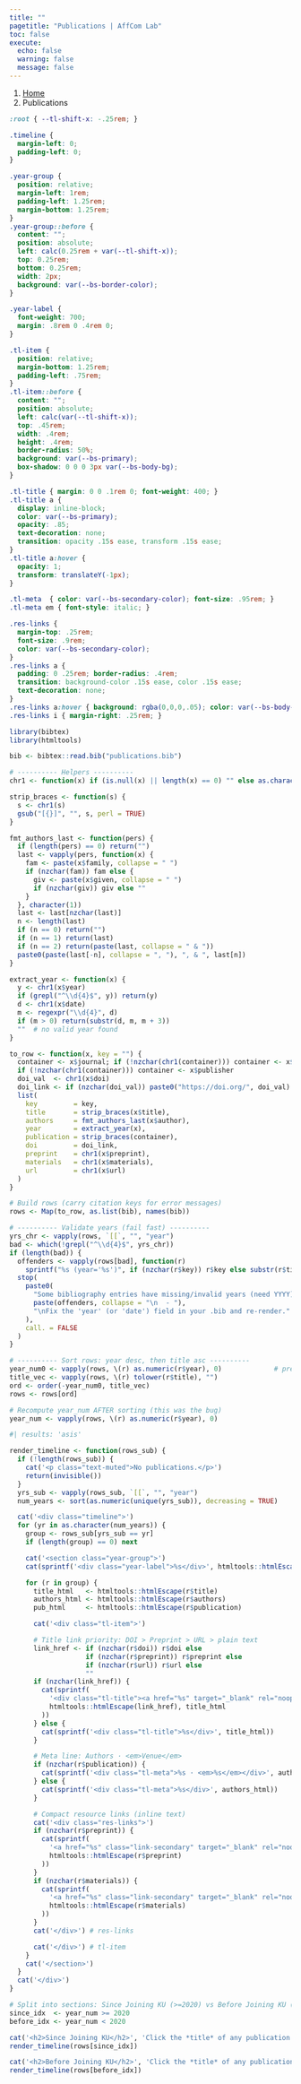 ---
title: ""
pagetitle: "Publications | AffCom Lab"
toc: false
execute:
  echo: false
  warning: false
  message: false
---

```{=html}
<nav aria-label="breadcrumb">
  <ol class="breadcrumb">
    <li class="breadcrumb-item"><a href="index.html">Home</a></li>
    <li class="breadcrumb-item active" aria-current="page">Publications</li>
  </ol>
</nav>
```

```{css}
:root { --tl-shift-x: -.25rem; } 

.timeline {
  margin-left: 0;
  padding-left: 0;
}

.year-group {
  position: relative;
  margin-left: 1rem;
  padding-left: 1.25rem;
  margin-bottom: 1.25rem; 
}
.year-group::before {
  content: "";
  position: absolute;
  left: calc(0.25rem + var(--tl-shift-x));
  top: 0.25rem;
  bottom: 0.25rem;
  width: 2px;
  background: var(--bs-border-color);
}

.year-label {
  font-weight: 700;
  margin: .8rem 0 .4rem 0;
}

.tl-item {
  position: relative;
  margin-bottom: 1.25rem;   
  padding-left: .75rem;
}
.tl-item::before {
  content: "";
  position: absolute;
  left: calc(var(--tl-shift-x)); 
  top: .45rem;
  width: .4rem; 
  height: .4rem; 
  border-radius: 50%;
  background: var(--bs-primary);
  box-shadow: 0 0 0 3px var(--bs-body-bg);
}

.tl-title { margin: 0 0 .1rem 0; font-weight: 400; }
.tl-title a {
  display: inline-block;
  color: var(--bs-primary);
  opacity: .85;
  text-decoration: none;
  transition: opacity .15s ease, transform .15s ease;
}
.tl-title a:hover {
  opacity: 1;
  transform: translateY(-1px);
}

.tl-meta  { color: var(--bs-secondary-color); font-size: .95rem; }
.tl-meta em { font-style: italic; } 

.res-links {
  margin-top: .25rem;
  font-size: .9rem;
  color: var(--bs-secondary-color);
}
.res-links a {
  padding: 0 .25rem; border-radius: .4rem;
  transition: background-color .15s ease, color .15s ease;
  text-decoration: none;
}
.res-links a:hover { background: rgba(0,0,0,.05); color: var(--bs-body-color); }
.res-links i { margin-right: .25rem; }

```

```{r}
library(bibtex)
library(htmltools)

bib <- bibtex::read.bib("publications.bib")

# ---------- Helpers ----------
chr1 <- function(x) if (is.null(x) || length(x) == 0) "" else as.character(x[[1]])

strip_braces <- function(s) {
  s <- chr1(s)
  gsub("[{}]", "", s, perl = TRUE)
}

fmt_authors_last <- function(pers) {
  if (length(pers) == 0) return("")
  last <- vapply(pers, function(x) {
    fam <- paste(x$family, collapse = " ")
    if (nzchar(fam)) fam else {
      giv <- paste(x$given, collapse = " ")
      if (nzchar(giv)) giv else ""
    }
  }, character(1))
  last <- last[nzchar(last)]
  n <- length(last)
  if (n == 0) return("")
  if (n == 1) return(last)
  if (n == 2) return(paste(last, collapse = " & "))
  paste0(paste(last[-n], collapse = ", "), ", & ", last[n])
}

extract_year <- function(x) {
  y <- chr1(x$year)
  if (grepl("^\\d{4}$", y)) return(y)
  d <- chr1(x$date)
  m <- regexpr("\\d{4}", d)
  if (m > 0) return(substr(d, m, m + 3))
  ""  # no valid year found
}

to_row <- function(x, key = "") {
  container <- x$journal; if (!nzchar(chr1(container))) container <- x$booktitle
  if (!nzchar(chr1(container))) container <- x$publisher
  doi_val  <- chr1(x$doi)
  doi_link <- if (nzchar(doi_val)) paste0("https://doi.org/", doi_val) else ""
  list(
    key         = key,
    title       = strip_braces(x$title),
    authors     = fmt_authors_last(x$author),
    year        = extract_year(x),
    publication = strip_braces(container),
    doi         = doi_link,
    preprint    = chr1(x$preprint),
    materials   = chr1(x$materials),
    url         = chr1(x$url)
  )
}

# Build rows (carry citation keys for error messages)
rows <- Map(to_row, as.list(bib), names(bib))

# ---------- Validate years (fail fast) ----------
yrs_chr <- vapply(rows, `[[`, "", "year")
bad <- which(!grepl("^\\d{4}$", yrs_chr))
if (length(bad)) {
  offenders <- vapply(rows[bad], function(r)
    sprintf("%s (year='%s')", if (nzchar(r$key)) r$key else substr(r$title, 1, 60), r$year), "")
  stop(
    paste0(
      "Some bibliography entries have missing/invalid years (need YYYY):\n  - ",
      paste(offenders, collapse = "\n  - "),
      "\nFix the 'year' (or 'date') field in your .bib and re-render."
    ),
    call. = FALSE
  )
}

# ---------- Sort rows: year desc, then title asc ----------
year_num0 <- vapply(rows, \(r) as.numeric(r$year), 0)             # pre-sort
title_vec <- vapply(rows, \(r) tolower(r$title), "")
ord <- order(-year_num0, title_vec)
rows <- rows[ord]

# Recompute year_num AFTER sorting (this was the bug)
year_num <- vapply(rows, \(r) as.numeric(r$year), 0)
```

```{r}
#| results: 'asis'

render_timeline <- function(rows_sub) {
  if (!length(rows_sub)) {
    cat('<p class="text-muted">No publications.</p>')
    return(invisible())
  }
  yrs_sub <- vapply(rows_sub, `[[`, "", "year")
  num_years <- sort(as.numeric(unique(yrs_sub)), decreasing = TRUE)

  cat('<div class="timeline">')
  for (yr in as.character(num_years)) {
    group <- rows_sub[yrs_sub == yr]
    if (length(group) == 0) next

    cat('<section class="year-group">')
    cat(sprintf('<div class="year-label">%s</div>', htmltools::htmlEscape(yr)))

    for (r in group) {
      title_html   <- htmltools::htmlEscape(r$title)
      authors_html <- htmltools::htmlEscape(r$authors)
      pub_html     <- htmltools::htmlEscape(r$publication)

      cat('<div class="tl-item">')

      # Title link priority: DOI > Preprint > URL > plain text
      link_href <- if (nzchar(r$doi)) r$doi else
                   if (nzchar(r$preprint)) r$preprint else
                   if (nzchar(r$url)) r$url else
                   ""
      if (nzchar(link_href)) {
        cat(sprintf(
          '<div class="tl-title"><a href="%s" target="_blank" rel="noopener">%s</a></div>',
          htmltools::htmlEscape(link_href), title_html
        ))
      } else {
        cat(sprintf('<div class="tl-title">%s</div>', title_html))
      }

      # Meta line: Authors · <em>Venue</em>
      if (nzchar(r$publication)) {
        cat(sprintf('<div class="tl-meta">%s · <em>%s</em></div>', authors_html, pub_html))
      } else {
        cat(sprintf('<div class="tl-meta">%s</div>', authors_html))
      }

      # Compact resource links (inline text)
      cat('<div class="res-links">')
      if (nzchar(r$preprint)) {
        cat(sprintf(
          '<a href="%s" class="link-secondary" target="_blank" rel="noopener" title="Preprint"><i class="bi bi-file-earmark-text"></i> preprint</a> ',
          htmltools::htmlEscape(r$preprint)
        ))
      }
      if (nzchar(r$materials)) {
        cat(sprintf(
          '<a href="%s" class="link-secondary" target="_blank" rel="noopener" title="Materials"><i class="bi bi-file-earmark-zip"></i> materials</a> ',
          htmltools::htmlEscape(r$materials)
        ))
      }
      cat('</div>') # res-links

      cat('</div>') # tl-item
    }
    cat('</section>')
  }
  cat('</div>')
}

# Split into sections: Since Joining KU (>=2020) vs Before Joining KU (<2020)
since_idx  <- year_num >= 2020
before_idx <- year_num < 2020

cat('<h2>Since Joining KU</h2>', 'Click the *title* of any publication to visit the publisher’s page. When shown, the *preprint* link provides a freely accessible version, and the *materials* link points to open-science resources (e.g., data, code, files) for that paper.')
render_timeline(rows[since_idx])

cat('<h2>Before Joining KU</h2>', 'Click the *title* of any publication to visit the publisher’s page. When shown, the *preprint* link provides a freely accessible version, and the *materials* link points to open-science resources (e.g., data, code, files) for that paper.')
render_timeline(rows[before_idx])
```

